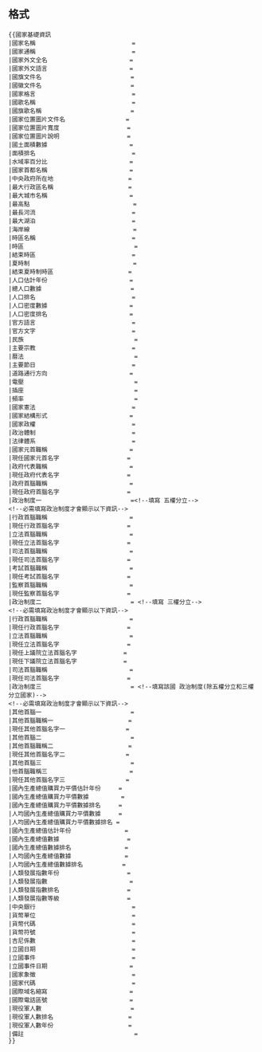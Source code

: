 {{esoteric}}
{{Deprecated template|國家基礎資訊|Infobox country|date=2018-05-21}}
{{template doc page viewed directly}}

==格式==
<pre>
{{國家基礎資訊
|國家名稱                           = 
|國家通稱                           = 
|國家外文全名                       = 
|國家外文語言                       = 
|國旗文件名                         = 
|國徽文件名                         = 
|國家格言                           = 
|國歌名稱                           = 
|國旗歌名稱                         = 
|國家位置圖片文件名                 = 
|國家位置圖片寬度                   = 
|國家位置圖片說明                   = 
|國土面積數據                       = 
|面積排名                           = 
|水域率百分比                       = 
|國家首都名稱                       = 
|中央政府所在地                     = 
|最大行政區名稱                     = 
|最大城市名稱                       = 
|最高點                             = 
|最長河流                           = 
|最大湖泊                           = 
|海岸線                             = 
|時區名稱                           = 
|時區                               = 
|結束時區                           = 
|夏時制                             = 
|結束夏時制時區                     = 
|人口估計年份                       = 
|總人口數據                         = 
|人口排名                           = 
|人口密度數據                       = 
|人口密度排名                       = 
|官方語言                           = 
|官方文字                           = 
|民族                               = 
|主要宗教                           = 
|曆法                               = 
|主要節日                           = 
|道路通行方向                       = 
|電壓                               = 
|插座                               = 
|頻率                               = 
|國家憲法                           = 
|國家結構形式                       = 
|國家政權                           = 
|政治體制                           = 
|法律體系                           = 
|國家元首職稱                       = 
|現任國家元首名字                   = 
|政府代表職稱                       = 
|現任政府代表名字                   = 
|政府首腦職稱                       = 
|現任政府首腦名字                   = 
|政治制度一                         =<!--填寫 五權分立-->
<!--必需填寫政治制度才會顯示以下資訊--> 
|行政首腦職稱                       = 
|現任行政首腦名字                   = 
|立法首腦職稱                       = 
|現任立法首腦名字                   = 
|司法首腦職稱                       = 
|現任司法首腦名字                   = 
|考試首腦職稱                       = 
|現任考試首腦名字                   = 
|監察首腦職稱                       = 
|現任監察首腦名字                   = 
|政治制度二                         = <!--填寫 三權分立-->
<!--必需填寫政治制度才會顯示以下資訊-->
|行政首腦職稱                       = 
|現任行政首腦名字                   = 
|立法首腦職稱                       = 
|現任立法首腦名字                   = 
|現任上議院立法首腦名字             = 
|現任下議院立法首腦名字             = 
|司法首腦職稱                       = 
|現任司法首腦名字                   = 
|政治制度三                         = <!--填寫該國 政治制度(除五權分立和三權分立國家)-->
<!--必需填寫政治制度才會顯示以下資訊-->
|其他首腦一                         = 
|其他首腦職稱一                     = 
|現任其他首腦名字一                 = 
|其他首腦二                         = 
|其他首腦職稱二                     = 
|現任其他首腦名字二                 = 
|其他首腦三                         = 
|他首腦職稱三                       = 
|現任其他首腦名字三                 = 
|國內生產總值購買力平價估計年份     = 
|國內生產總值購買力平價數據         = 
|國內生產總值購買力平價數據排名     = 
|人均國內生產總值購買力平價數據     = 
|人均國內生產總值購買力平價數據排名 = 
|國內生產總值估計年份               = 
|國內生產總值數據                   = 
|國內生產總值數據排名               = 
|人均國內生產總值數據               = 
|人均國內生產總值數據排名           = 
|人類發展指數年份                   = 
|人類發展指數                       = 
|人類發展指數排名                   = 
|人類發展指數等級                   = 
|中央銀行                           = 
|貨幣單位                           = 
|貨幣代碼                           = 
|貨幣符號                           = 
|吉尼係數                           = 
|立國日期                           = 
|立國事件                           = 
|立國事件日期                       = 
|國家象徵                           = 
|國家代碼                           = 
|國際域名縮寫                       = 
|國際電話區號                       = 
|現役軍人數                         = 
|現役軍人數排名                     = 
|現役軍人數年份                     = 
|備註                               = 
}}
</pre>

<includeonly>
[[Category:國家信息框模板| ]]
</includeonly>